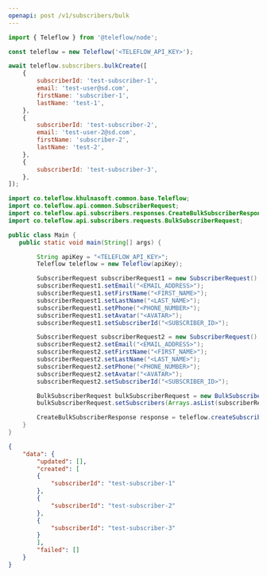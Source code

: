 ```yaml
---
openapi: post /v1/subscribers/bulk
---
```


<Snippet file="apikey-warning.mdx" />

<RequestExample>

```javascript Node.js
import { Teleflow } from '@teleflow/node';

const teleflow = new Teleflow('<TELEFLOW_API_KEY>');

await teleflow.subscribers.bulkCreate([
    {
        subscriberId: 'test-subscriber-1',
        email: 'test-user@sd.com',
        firstName: 'subscriber-1',
        lastName: 'test-1',
    },
    {
        subscriberId: 'test-subscriber-2',
        email: 'test-user-2@sd.com',
        firstName: 'subscriber-2',
        lastName: 'test-2',
    },
    {
        subscriberId: 'test-subscriber-3',
    },
]);
```
``` java Java
import co.teleflow.khulnasoft.common.base.Teleflow;
import co.teleflow.api.common.SubscriberRequest;
import co.teleflow.api.subscribers.responses.CreateBulkSubscriberResponse;
import co.teleflow.api.subscribers.requests.BulkSubscriberRequest;

public class Main {
   public static void main(String[] args) {

        String apiKey = "<TELEFLOW_API_KEY>";
        Teleflow teleflow = new Teleflow(apiKey);

        SubscriberRequest subscriberRequest1 = new SubscriberRequest();
        subscriberRequest1.setEmail("<EMAIL_ADDRESS>");
        subscriberRequest1.setFirstName("<FIRST_NAME>");
        subscriberRequest1.setLastName("<LAST_NAME>");
        subscriberRequest1.setPhone("<PHONE_NUMBER>");
        subscriberRequest1.setAvatar("<AVATAR>");
        subscriberRequest1.setSubscriberId("<SUBSCRIBER_ID>");

        SubscriberRequest subscriberRequest2 = new SubscriberRequest();
        subscriberRequest2.setEmail("<EMAIL_ADDRESS>");
        subscriberRequest2.setFirstName("<FIRST_NAME>");
        subscriberRequest2.setLastName("<LAST_NAME>");
        subscriberRequest2.setPhone("<PHONE_NUMBER>");
        subscriberRequest2.setAvatar("<AVATAR>");
        subscriberRequest2.setSubscriberId("<SUBSCRIBER_ID>");

        BulkSubscriberRequest bulkSubscriberRequest = new BulkSubscriberRequest();
        bulkSubscriberRequest.setSubscribers(Arrays.asList(subscriberRequest1, subscriberRequest2));

        CreateBulkSubscriberResponse response = teleflow.createSubscriberBulk(bulkSubscriberRequest);
    }
}
```

</RequestExample>

<ResponseExample>

```json Response
{
    "data": {
        "updated": [],
        "created": [
        {
            "subscriberId": "test-subscriber-1"
        },
        {
            "subscriberId": "test-subscriber-2"
        },
        {
            "subscriberId": "test-subscriber-3"
        }
        ],
        "failed": []
    }
}
```

</ResponseExample>